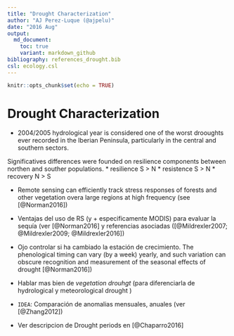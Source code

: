 ```yaml
---
title: "Drought Characterization"
author: "AJ Perez-Luque (@ajpelu)"
date: "2016 Aug"
output:  
  md_document:
    toc: true
    variant: markdown_github
bibliography: references_drought.bib
csl: ecology.csl
---
```


```r
knitr::opts_chunk$set(echo = TRUE)
```

# Drought Characterization 

* 2004/2005 hydrological year is considered one of the worst drooughts ever recorded in the Iberian Peninsula, particularly in the central and southern sectors. 


Significatives differences were founded on resilience components between northen and souther populations. 
* resilience S > N 
* resistence S > N 
* recovery N > S

* Remote sensing can efficiently track stress responses of forests and other vegetation overa large regions at  high frequency (see [@Norman2016]) 

* Ventajas del uso de RS (y + especificamente MODIS) para evaluar la sequía (ver [@Norman2016] y referencias asociadas ([@Mildrexler2007; @Mildrexler2009; @Mildrexler2016])


* Ojo controlar si ha cambiado la estación de crecimiento. The phenological timing can vary (by a week) yearly, and such variation can obscure recognition and measurement of the seasonal effects of drought [@Norman2016])   

* Hablar mas bien de *vegetation drouhgt* (para diferenciarla de hydrological y meteorological drought )

* `IDEA`: Comparación de anomalias mensuales, anuales (ver [@Zhang2012])

* Ver descripcion de Drought periods en [@Chaparro2016]